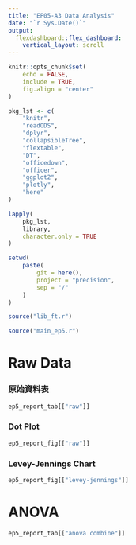```yaml
---
title: "EP05-A3 Data Analysis"
date: "`r Sys.Date()`"
output: 
  flexdashboard::flex_dashboard:
    vertical_layout: scroll
---
```


```r
knitr::opts_chunk$set(
    echo = FALSE,
    include = TRUE,
    fig.align = "center"
)
```

```r
pkg_lst <- c(
    "knitr",
    "readODS",
    "dplyr",
    "collapsibleTree",
    "flextable",
    "DT",
    "officedown",
    "officer",
    "ggplot2",
    "plotly",
    "here"
)

lapply(
    pkg_lst,
    library,
    character.only = TRUE
)

setwd(
    paste(
        git = here(),
        project = "precision",
        sep = "/"
    )
)

source("lib_ft.r")
```

```r
source("main_ep5.r")
```

Raw Data
================

### 原始資料表
    
```r
ep5_report_tab[["raw"]]
```
    
### Dot Plot

```r
ep5_report_fig[["raw"]]
```

### Levey-Jennings Chart

```r
ep5_report_fig[["levey-jennings"]]
```

ANOVA
================

```r
ep5_report_tab[["anova combine"]]
```